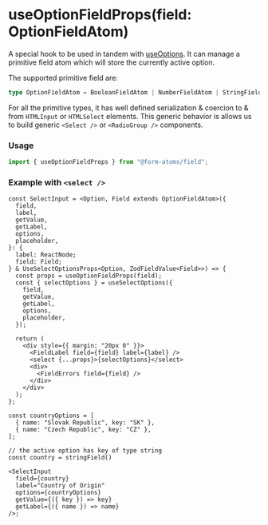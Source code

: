 
<Meta title="hooks/useOptionFieldProps" />

# useOptionFieldProps(field: OptionFieldAtom)

A special hook to be used in tandem with [useOptions](?path=/docs/hooks-useoptions--docs). It can manage a primitive field atom which will
store the currently active option.

The supported primitive field are:

```ts
type OptionFieldAtom = BooleanFieldAtom | NumberFieldAtom | StringFieldAtom;
```

For all the primitive types, it has well defined serialization & coercion to & from `HTMLInput` or `HTMLSelect` elements.
This generic behavior is allows us to build generic `<Select />` or `<RadioGroup />` components.

### Usage

```ts
import { useOptionFieldProps } from "@form-atoms/field";
```

### Example with `<select />`

```tsx
const SelectInput = <Option, Field extends OptionFieldAtom>({
  field,
  label,
  getValue,
  getLabel,
  options,
  placeholder,
}: {
  label: ReactNode;
  field: Field;
} & UseSelectOptionsProps<Option, ZodFieldValue<Field>>) => {
  const props = useOptionFieldProps(field);
  const { selectOptions } = useSelectOptions({
    field,
    getValue,
    getLabel,
    options,
    placeholder,
  });

  return (
    <div style={{ margin: "20px 0" }}>
      <FieldLabel field={field} label={label} />
      <select {...props}>{selectOptions}</select>
      <div>
        <FieldErrors field={field} />
      </div>
    </div>
  );
};

const countryOptions = [
  { name: "Slovak Republic", key: "SK" },
  { name: "Czech Republic", key: "CZ" },
];

// the active option has key of type string
const country = stringField()

<SelectInput
  field={country}
  label="Country of Origin"
  options={countryOptions}
  getValue={({ key }) => key}
  getLabel={({ name }) => name}
/>;
```
